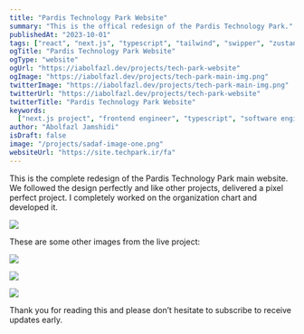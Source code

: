 ```yaml
---
title: "Pardis Technology Park Website"
summary: "This is the offical redesign of the Pardis Technology Park."
publishedAt: "2023-10-01"
tags: ["react", "next.js", "typescript", "tailwind", "swipper", "zustand"]
ogTitle: "Pardis Technology Park Website"
ogType: "website"
ogUrl: "https://iabolfazl.dev/projects/tech-park-website"
ogImage: "https://iabolfazl.dev/projects/tech-park-main-img.png"
twitterImage: "https://iabolfazl.dev/projects/tech-park-main-img.png"
twitterUrl: "https://iabolfazl.dev/projects/tech-park-website"
twitterTitle: "Pardis Technology Park Website"
keywords:
  ["next.js project", "frontend engineer", "typescript", "software engineer"]
author: "Abolfazl Jamshidi"
isDraft: false
image: "/projects/sadaf-image-one.png"
websiteUrl: "https://site.techpark.ir/fa"
---
```


This is the complete redesign of the Pardis Technology Park main website. We followed the design perfectly and like other projects, delivered a pixel perfect project. I completely worked on the organization chart and developed it.

<Image rounded width={600} height={400} src="/projects/tech-park.gif" />

These are some other images from the live project:

<Image
  rounded
  width={600}
  height={400}
  src="/projects/tech-park-main-img.png"
  caption="This is the UI of the home page hero section."
/>

<Image
  rounded
  width={600}
  height={400}
  src="/projects/tech-park-news-section.png"
/>

<Image
  rounded
  width={600}
  height={400}
  src="/projects/tech-park-gallery-page.png"
  caption="This is the UI of the gallery page."
/>

Thank you for reading this and please don’t hesitate to subscribe to receive updates early.
